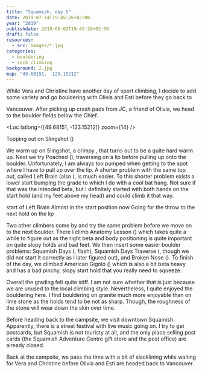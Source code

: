 ```yaml
---
title: "Squamish, day 5"
date: 2019-07-14T19:45:26+02:00
year: "2019"
publishdate: 2019-08-02T19:45:26+02:00
draft: false
resources:
  - src: images/*.jpg
categories:
  - bouldering
  - rock climbing
background: 2.jpg
map: "49.68151, -123.15212"
---
```


While Vera and Christine have another day of sport climbing, I decide to add
some variety and go bouldering with Olivia and Esti before they go back to

Vancouver. After picking up crash pads from JC, a friend of Olivia, we head to the
boulder fields below the Chief.

<Rimg src="8.jpg" caption="The Chief" />

<Loc latlong={[49.68151, -123.15212]} zoom={14} />

<Rimg src="1.jpg">
  Topping out on Slingshot (<Grade system="V" value="V2" />)
</Rimg>

We warm up on Slingshot, a crimpy <Grade system="V" value="V2" />, that turns out to be a quite hard warm up.
Next we try Poached (<Grade system="V" value="V2" />), traversing on a lip before pulling up onto the
boulder. Unfortunately, I am always too pumped when getting to the spot where
I have to pull up over the lip. A shorter problem with the same top out, called
Left Brain (also <Grade system="V" value="V2" />), is much easier. To this shorter problem exists a lower
start bumping the grade to <Grade system="V" value="V3" /> which I do with a cool bat hang. Not sure if that
was the intended beta, but I definitely started with both hands on the start
hold (and my feet above my head) and could climb it that way.

<Gallery>
  <Rimg src="2.jpg">
    <Grade system="V" value="V3" /> start of Left Brain
  </Rimg>
  <Rimg src="3.jpg" caption="Starting to hand-foot match" />
  <Rimg src="4.jpg" caption="Got the hand foot match" />
  <Rimg src="5.jpg" caption="Starting to turn around" />
  <Rimg src="6.jpg">
    Almost in the <Grade system="V" value="V2" /> start position now
  </Rimg>
  <Rimg src="7.jpg">
    Going for the <Grade system="V" value="V2" /> throw to the next hold on the
    lip
  </Rimg>
</Gallery>

Two other climbers come by and try the same problem before we move on to the
next boulder. There I climb Anatomy Lesson (<Grade system="V" value="V3" />) which takes quite a while to
figure out as the right beta and body positioning is quite important on quite
slopy holds and bad feet. We then insert some easier boulder problems: Squamish
Days (<Grade system="V" value="V0" />, flash), Squamish Days Traverse (<Grade system="V" value="V2" />, though we did not start it
correctly as I later figured out), and Broken Nose (<Grade system="V" value="V2" />). To finish of the day,
we climbed American Gigolo (<Grade system="V" value="V3" />) which is also a bit beta heavy and has a bad
pinchy, slopy start hold that you really need to squeeze.

Overall the grading felt quite stiff. I am not sure whether that is just because
we are unused to the local climbing style. Nevertheless, I quite enjoyed the
bouldering here. I find bouldering on granite much more enjoyable than on lime
stone as the holds tend to be not as sharp. Though, the roughness of the stone
will wear down the skin over time.

Before heading back to the campsite, we visit downtown Squamish. Apparently,
there is a street festival with live music going on. I try to get postcards, but
Squamish is not touristy at all, and the only place selling post cards (the
Squamish Adventure Centre gift store and the post office) are already closed.

<Rimg
  src="12.jpg"
  caption="Bobcaygeon, a Tragically Hip tribute band, playing in Squamish"
/>

Back at the campsite, we pass the time with a bit of slacklining while waiting
for Vera and Christine before Olivia and Esti are headed back to Vancouver.

<Gallery>
  <Rimg src="9.jpg" alt="Me slacklining" />
  <Rimg src="10.jpg" alt="Me slacklining" />
  <Rimg src="11.jpg" alt="Me slacklining" />
</Gallery>

<Nextday />
